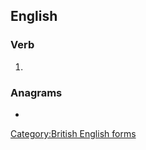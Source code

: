 ==English==

===Verb===
{{en-verb|prioritis}}

# {{alternative spelling of|prioritize|lang=en}}

[[Category:British English forms]]

===Anagrams===
* {{anagrams|en|a=eiiioprrst|priorities}}